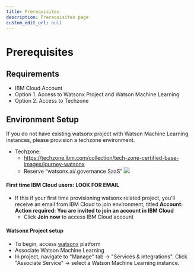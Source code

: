 ```yaml
---
title: Prerequisites
description: Prerequisites page
custom_edit_url: null
---
```

# Prerequisites
## Requirements
- IBM Cloud Account
- Option 1. Access to Watsonx Project and Watson Machine Learning
- Option 2. Access to Techzone

## Environment Setup
If you do not have existing watsonx project with Watson Machine Learning instances, please provision a techzone environment.
- Techzone: 
    - https://techzone.ibm.com/collection/tech-zone-certified-base-images/journey-watsonx
    - Reserve “watsonx.ai/.governance SaaS”
![](./Instruction-Screenshots/Techzone%20Reservation.png)

#### First time IBM Cloud users: LOOK FOR EMAIL
- If this if your first time provisioning watsonx related project, you'll receive an email from IBM Cloud to join environment, titled **Account: Action required: You are invited to join an account in IBM Cloud**
    - Click **Join now** to access IBM Cloud account

#### Watsonx Project setup
- To begin, access [watsonx](https://dataplatform.cloud.ibm.com/wx/home?context=wx) platform
- Associate Watson Machine Learning
- In project, navigate to "Manage" tab -> "Services & integrations". Click "Associate Service"  -> select a Watson Machine Learning instance. 

